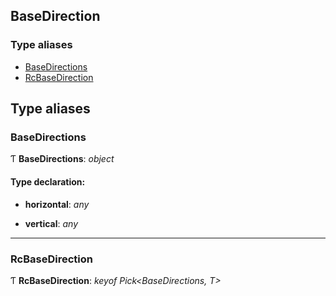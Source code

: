 <!-- This file generate automatically, should not modify that directly -->


<Meta title="API Reference/Typings/BaseDirection" />

## BaseDirection

### Type aliases

- [BaseDirections](#basedirections)
- [RcBaseDirection](#rcbasedirection)

## Type aliases

### BaseDirections

Ƭ **BaseDirections**: _object_

#### Type declaration:

- **horizontal**: _any_

- **vertical**: _any_

---

### RcBaseDirection

Ƭ **RcBaseDirection**: _keyof Pick<BaseDirections, T>_
